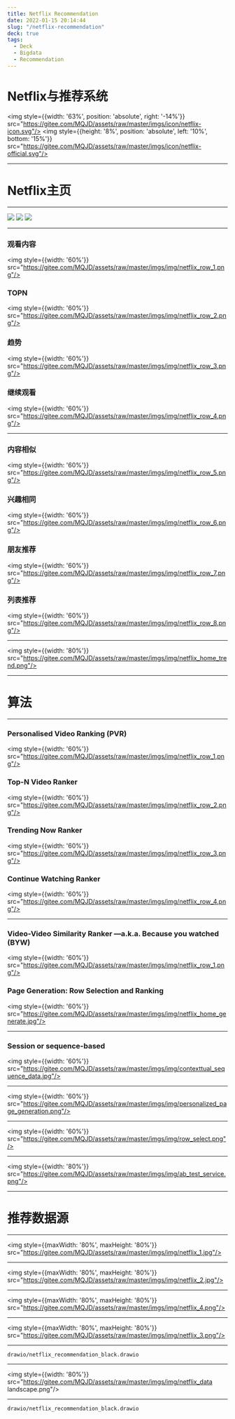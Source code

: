 ```yaml
---
title: Netflix Recommendation
date: 2022-01-15 20:14:44
slug: "/netflix-recommendation"
deck: true
tags:
  - Deck
  - Bigdata
  - Recommendation
---
```




<h1 style={{position: 'absolute', left: '10%', top: '10%'}} >Netflix与推荐系统</h1>

<img style={{width: '63%', position: 'absolute', right: '-14%'}} src="https://gitee.com/MQJD/assets/raw/master/imgs/icon/netflix-icon.svg"/>
<img style={{height: '8%', position: 'absolute', left: '10%', bottom: '15%'}} src="https://gitee.com/MQJD/assets/raw/master/imgs/icon/netflix-official.svg"/>

---

# Netflix主页

---

<Split>
<img style={{width: '85%'}} src="https://gitee.com/MQJD/assets/raw/master/imgs/img/netflix_home_1.png"/>
<img src="https://gitee.com/MQJD/assets/raw/master/imgs/img/netflix_home_2.jpg"/>
<img src="https://gitee.com/MQJD/assets/raw/master/imgs/img/netflix_home_3.jpg"/>
</Split>

---

### 观看内容

<img style={{width: '60%'}} src="https://gitee.com/MQJD/assets/raw/master/imgs/img/netflix_row_1.png"/>

### TOPN

<img style={{width: '60%'}} src="https://gitee.com/MQJD/assets/raw/master/imgs/img/netflix_row_2.png"/>

### 趋势

<img style={{width: '60%'}} src="https://gitee.com/MQJD/assets/raw/master/imgs/img/netflix_row_3.png"/>

### 继续观看

<img style={{width: '60%'}} src="https://gitee.com/MQJD/assets/raw/master/imgs/img/netflix_row_4.png"/>

---

### 内容相似

<img style={{width: '60%'}} src="https://gitee.com/MQJD/assets/raw/master/imgs/img/netflix_row_5.png"/>

### 兴趣相同

<img style={{width: '60%'}} src="https://gitee.com/MQJD/assets/raw/master/imgs/img/netflix_row_6.png"/>

### 朋友推荐

<img style={{width: '60%'}} src="https://gitee.com/MQJD/assets/raw/master/imgs/img/netflix_row_7.png"/>

### 列表推荐

<img style={{width: '60%'}} src="https://gitee.com/MQJD/assets/raw/master/imgs/img/netflix_row_8.png"/>

---

<img style={{width: '80%'}} src="https://gitee.com/MQJD/assets/raw/master/imgs/img/netflix_home_trend.png"/>

---

# 算法

---

### Personalised Video Ranking (PVR)

<img style={{width: '60%'}} src="https://gitee.com/MQJD/assets/raw/master/imgs/img/netflix_row_1.png"/>

### Top-N Video Ranker

<img style={{width: '60%'}} src="https://gitee.com/MQJD/assets/raw/master/imgs/img/netflix_row_2.png"/>

### Trending Now Ranker

<img style={{width: '60%'}} src="https://gitee.com/MQJD/assets/raw/master/imgs/img/netflix_row_3.png"/>

### Continue Watching Ranker

<img style={{width: '60%'}} src="https://gitee.com/MQJD/assets/raw/master/imgs/img/netflix_row_4.png"/>

---

### Video-Video Similarity Ranker —a.k.a. Because you watched (BYW)

<img style={{width: '60%'}} src="https://gitee.com/MQJD/assets/raw/master/imgs/img/netflix_row_1.png"/>

### Page Generation: Row Selection and Ranking

<img style={{width: '60%'}} src="https://gitee.com/MQJD/assets/raw/master/imgs/img/netflix_home_generate.jpg"/>

---

### Session or sequence-based

<img style={{width: '60%'}} src="https://gitee.com/MQJD/assets/raw/master/imgs/img/contexttual_sequence_data.jpg"/>

---

<img style={{width: '60%'}} src="https://gitee.com/MQJD/assets/raw/master/imgs/img/personalized_page_generation.png"/>

---

<img style={{width: '60%'}} src="https://gitee.com/MQJD/assets/raw/master/imgs/img/row_select.png"/>

---

<img style={{width: '80%'}} src="https://gitee.com/MQJD/assets/raw/master/imgs/img/ab_test_service.png"/>

---

# 推荐数据源

---


<img style={{maxWidth: '80%', maxHeight: '80%'}} src="https://gitee.com/MQJD/assets/raw/master/imgs/img/netflix_1.jpg"/>

---

<img style={{maxWidth: '80%', maxHeight: '80%'}} src="https://gitee.com/MQJD/assets/raw/master/imgs/img/netflix_2.jpg"/>

---

<img style={{maxWidth: '80%', maxHeight: '80%'}} src="https://gitee.com/MQJD/assets/raw/master/imgs/img/netflix_4.png"/>

---

<img style={{maxWidth: '80%', maxHeight: '80%'}} src="https://gitee.com/MQJD/assets/raw/master/imgs/img/netflix_3.png"/>

---

``` drawio:page=1
drawio/netflix_recommendation_black.drawio
```

---

<img style={{width: '80%'}} src="https://gitee.com/MQJD/assets/raw/master/imgs/img/netflix_data landscape.png"/>

---

``` drawio
drawio/netflix_recommendation_black.drawio
```
